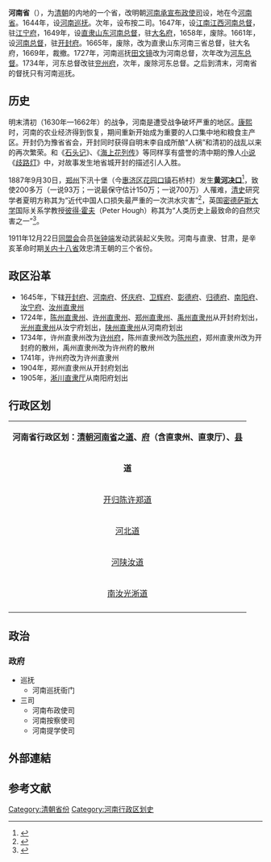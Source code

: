 {{expand|time=2015-03-17T14:10:16+00:00}}
{{Infobox Former Subdivision
|native_name = 
|conventional_long_name = 河南省
|common_name = 豫
|subdivision = [[清朝行政区划|省]]
|nation = {{QING}}
|year_start = 1644年
|event_start = 
|date_start = 
|year_end = 1912年
|event_end = 
|date_end = 
|p1 = 河南承宣布政使司
|flag_p1 = 
|s1 = 河南省 (中华民国)
|flag_s1 = Flag of the Republic of China 1912-1928.svg
|image_flag = 
|image_coat = 
|image_map = Qing Dynasty Henan map 1911.svg
|image_map_caption = 1911年
|capital = [[開封府|開封府]]
|common_languages       = 
|stat_year1             = 
|stat_area1             = 
|stat_pop1              = 
|today = [[河南省|河南省]]<br/>[[河北省|河北省]]
}}
{{Contains Manchu text}}
'''河南省'''（{{lang-mnc|ᡥᠣᠨᠠᠨ <br>ᡤᠣᠯᠣ|v=honan golo}}），为[[清朝|清朝]]的内地的一个省，改明朝[[河南承宣布政使司|河南承宣布政使司]]设，地在今[[河南省|河南省]]。1644年，设[[河南巡抚|河南巡抚]]。次年，设布按二司。1647年，设[[江南江西河南总督|江南江西河南总督]]，驻[[江宁府|江宁府]]，1649年，设[[直隶山东河南总督|直隶山东河南总督]]，驻[[大名府|大名府]]，1658年，废除。1661年，设[[河南总督|河南总督]]，驻[[开封府|开封府]]。1665年，废除，改为直隶山东河南三省总督，驻大名府，1669年，裁撤。1727年，河南巡抚[[田文镜|田文镜]]改为河南总督，次年改为[[河东总督|河东总督]]。1734年，河东总督改驻[[兖州府|兖州府]]，次年，废除河东总督。之后到清末，河南省的督抚只有河南巡抚。

==历史==
明末清初（1630年—1662年）的战争，河南是遭受战争破坏严重的地区。[[康熙|康熙]]时，河南的农业经济得到恢复，期间重新开始成为重要的人口集中地和粮食主产区。开封仍为豫省省会，开封同时获得自明末李自成所酿“人祸”和清初的战乱以来的再次繁荣。和《[[红楼梦|石头记]]》、《[[海上花列传|海上花列传]]》等同样享有盛誉的清中期的豫人[[小说|小说]]《[[歧路灯|歧路灯]]》中，对故事发生地省城开封的描述引人入胜。

1887年9月30日，[[郑州|郑州]]下汛十堡（今[[惠济区|惠济区]][[花園口鎮_(鄭州市)|花园口镇]]石桥村）发生'''[[1887年黄河决口|黄河决口]]'''<ref>{{cite web|title=1887年9月30日 黄河决口|url=http://www.people.com.cn/GB/historic/0930/3210.html|work=人民日报|date=2011-09-30|accessdate=2020-06-29|archive-date=2020-06-09|archive-url=https://web.archive.org/web/20200609061844/http://www.people.com.cn/GB/historic/0930/3210.html|dead-url=no}}</ref>，致使200多万（一说93万；一说最保守估计150万；一说700万）人罹难，[[清朝历史|清史]]研究学者夏明方称其为“近代中国人口损失最严重的一次洪水灾害”<ref name="清史研究">{{cite web|title=从清末灾害群发期看中国早期现代化的历史条件|url=http://www.iqh.net.cn/info.asp?column_id=10098|work=中国人民大学清史研究所|date=2015-01-08|accessdate=2020-06-29|archive-date=2020-06-25|archive-url=https://web.archive.org/web/20200625084945/http://www.iqh.net.cn/info.asp?column_id=10098|dead-url=no}}</ref>，英国[[密德萨斯大学|密德萨斯大学]]国际关系学教授[[彼得·霍夫|彼得·霍夫]]（Peter Hough）称其为“人类历史上最致命的自然灾害之一”<ref name="Hough2014">{{cite book|author=Peter Hough|title=Understanding Global Security|url=https://books.google.com/books?id=aFiLAgAAQBAJ&pg=198|year=2014|publisher=Routledge|pages=198–|access-date=2020-06-29|archive-date=2020-06-17|archive-url=https://web.archive.org/web/20200617122523/https://books.google.com/books?id=aFiLAgAAQBAJ&pg=198|dead-url=no}}</ref>。

1911年12月22日[[同盟会|同盟会]]会员[[张钟端|张钟端]]发动武装起义失败。河南与直隶、甘肃，是辛亥革命时期[[十八行省|关内十八省]]效忠清王朝的三个省份。

==政区沿革==
* 1645年，下辖[[开封府|开封府]]、[[河南府|河南府]]、[[怀庆府|怀庆府]]、[[卫辉府|卫辉府]]、[[彰德府|彰德府]]、[[归德府|归德府]]、[[南阳府|南阳府]]、[[汝宁府|汝宁府]]、[[汝州直隶州|汝州直隶州]]
* 1724年，[[陈州直隶州|陈州直隶州]]、[[许州直隶州|许州直隶州]]、[[郑州直隶州|郑州直隶州]]、[[禹州_(古代)|禹州直隶州]]从开封府划出，[[光州直隶州|光州直隶州]]从汝宁府划出，[[陕州直隶州|陕州直隶州]]从河南府划出
* 1734年，许州直隶州改为[[许州府|许州府]]，陈州直隶州改为[[陈州府|陈州府]]，郑州直隶州改为开封府的散州，禹州直隶州改为许州府的散州
* 1741年，许州府改为许州直隶州
* 1904年，郑州直隶州从开封府划出
* 1905年，[[淅川直隶厅|淅川直隶厅]]从南阳府划出
==行政区划==
{| align=center class="toc" style="width:600px" border="1"
|-
|colspan="12" align="center" bgcolor="#ccccff"|'''河南省行政区划：[[清朝|清朝]][[河南省|河南省]]之[[道_(行政区划)|道]]、[[府_(行政区划)|府]]（含直隶州、直隶厅）、[[县|县]]'''
|- align="center"
| '''道''' || '''府'''（府、直隶州、直隶厅）||'''[[县|县]]'''（县、散州）
|-
|rowspan="5"|[[开归陈许郑道|开归陈许郑道]]
|[[开封府|开封府]]||祥符县<br>陈留县<br>杞县<br>通许县<br>尉氏县<br>洧川县<br>鄢陵县<br>中牟县<br>兰阳县<br>密县<br>新郑县<br>禹州<br>仪封厅
|-
|[[陈州府|陈州府]]||淮宁县<br>商水县<br>西华县<br>项城县<br>沈丘县<br>太康县<br>扶沟县
|-
|[[归德府|归德府]]||商丘县<br>宁陵县<br>鹿邑县<br>夏邑县<br>永城县<br>虞城县<br>考城县<br>柘城县<br>睢州
|-
|[[许州直隶州|许州直隶州]]||临颍县<br>襄城县<br>郾城县<br>长葛县
|-
|[[郑州直隶州|郑州直隶州]]||荥阳县<br>荥泽县<br>汜水县
|-
|rowspan="3"|[[河北道_(清朝)|河北道]]
|[[卫辉府|卫辉府]]||汲县<br>新乡县<br>获嘉县<br>淇县<br>辉县<br>延津县<br>浚县<br>滑县<br>封丘县<br>胙城县
|-
|[[怀庆府|怀庆府]]||河内县<br>济源县<br>修武县<br>武陟县<br>孟县<br>温县<br>原武县<br>阳武县
|-
|[[彰德府|彰德府]]||安阳县<br>汤阴县<br>临漳县<br>林县<br>武安县<br>涉县<br>内黄县
|-
|rowspan="3"|[[河陕汝道|河陕汝道]]
|[[河南府|河南府]]||洛阳县<br>偃师县<br>宜阳县<br>新安县<br>巩县<br>孟津县<br>登封县<br>渑池县<br>嵩县<br>永宁县
|-
|[[陕州直隶州|陕州直隶州]]||灵宝县<br>卢氏县<br>阌乡县
|-
|[[汝州直隶州|汝州直隶州]]||鲁山县<br>郏县<br>宝丰县<br>伊阳县
|-
|rowspan="4"|[[南汝光淅道|南汝光淅道]]
|[[南阳府|南阳府]]||南阳县<br>南召县<br>唐县<br>泌阳县<br>桐柏县<br>镇平县<br>新野县<br>内乡县<br>舞阳县<br>叶县<br>邓州<br>裕州
|-
|[[汝宁府|汝宁府]]||汝阳县<br>正阳县<br>上蔡县<br>新蔡县<br>西平县<br>遂平县<br>确山县<br>罗山县<br>信阳州
|-
|[[光州直隶州|光州直隶州]]||光山县<br>固始县<br>商城县<br>息县
|-
|[[淅川直隶厅|淅川直隶厅]]||
|-
|}

== 政治 ==
=== 政府 ===
* 巡抚 
** 河南巡抚衙门
* 三司
** 河南布政使司
** 河南按察使司
** 河南提学使司

== 外部連結 ==

{{清朝行政区划|nocat}}
{{清朝河南省行政區劃|nocat}}
[[Category:清朝省份|Category:清朝省份]]
[[Category:河南行政区划史|Category:河南行政区划史]]

==参考文献==